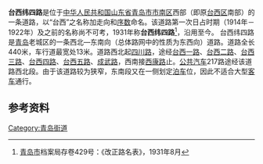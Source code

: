 {{Infobox China Road
|中文道路名称=台西纬四路
|道路名称拼音=TAIXIWEI 4 Rd.
|路牌类型=Qingdao
|道路方向=WE
|图片=
|图片说明=
|道路属性=城市支路
|道路总长度=0.44
|车速限制=
|行车线数量=
|所在地区=[[中华人民共和国|中华人民共和国]][[山东省|山东省]][[青岛市|青岛市]]
|起点=四川路
|终点=成武路
|道路命名日期=1931年
|命名缘由=[[台西鎮|台西鎮]]道路整理
|道路旧名=
|道路动工日期=
|通车日期=
|路段主要建筑=
}}
'''台西纬四路'''是位于[[中华人民共和国|中华人民共和国]][[山东省|山东省]][[青岛市|青岛市]][[市南区|市南区]]西部（即原[[台西区|台西区]]南部）的一条道路，以“台西”之名称加走向和[[序数|序数]]命名。该道路第一次日占时期（1914年－1922年）及之前的名称尚不可考，1931年称'''台西纬四路'''<ref>[[青岛市|青岛市]]档案局存卷429号：《改正路名表》，1931年8月</ref>，沿用至今。
台西纬四路是[[青岛|青岛]]老城区的一条西北—东南向（总体路网中的性质为东西向）道路。道路全长440米，车行道最宽处13米。道路西北起[[四川路_(青岛)|四川路]]，途经[[台西一路|台西一路]]、[[台西二路|台西二路]]、[[台西三路|台西三路]]、[[台西四路|台西四路]]、[[台西五路|台西五路]]、[[成武路_(青岛)|成武路]]，西南接[[西康路_(青岛)|西康路]]止。[[公共汽车|公共汽车]]217路途经该道路西北段。由于该道路较为狭窄，东南段又在一侧划定[[泊车|泊车]]位，因此不适合大型[[客车|客车]]通行。

==参考资料==
{{Reflist}}
[[Category:青岛街道|Category:青岛街道]]